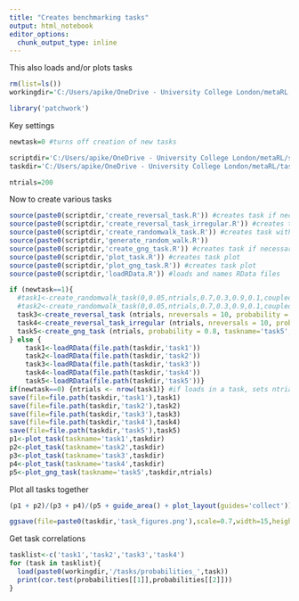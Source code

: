 ```yaml
---
title: "Creates benchmarking tasks"
output: html_notebook
editor_options: 
  chunk_output_type: inline
---
```


This also loads and/or plots tasks

```r
rm(list=ls())
workingdir='C:/Users/apike/OneDrive - University College London/metaRL'

library('patchwork')
```

Key settings

```r
newtask=0 #turns off creation of new tasks

scriptdir='C:/Users/apike/OneDrive - University College London/metaRL/scripts/'
taskdir='C:/Users/apike/OneDrive - University College London/metaRL/tasks/'

ntrials=200
```



Now to create various tasks

```r
source(paste0(scriptdir,'create_reversal_task.R')) #creates task if necessary
source(paste0(scriptdir,'create_reversal_task_irregular.R')) #creates task if necessary
source(paste0(scriptdir,'create_randomwalk_task.R')) #creates task with random walk if necessary
source(paste0(scriptdir,'generate_random_walk.R'))
source(paste0(scriptdir,'create_gng_task.R')) #creates task if necessary
source(paste0(scriptdir,'plot_task.R')) #creates task plot
source(paste0(scriptdir,'plot_gng_task.R')) #creates task plot
source(paste0(scriptdir,'loadRData.R')) #loads and names RData files

if (newtask==1){
  #task1<-create_randomwalk_task(0,0.05,ntrials,0.7,0.3,0.9,0.1,coupled=TRUE,taskname='task1',taskdir)
  #task2<-create_randomwalk_task(0,0.05,ntrials,0.7,0.3,0.9,0.1,coupled=FALSE,taskname='task2',taskdir)
  task3<-create_reversal_task (ntrials, nreversals = 10, probability = 0.8, coupled=TRUE,taskname='task3',taskdir)
  task4<-create_reversal_task_irregular (ntrials, nreversals = 10, probability = 0.8, coupled=FALSE,taskname='task4',taskdir)
  task5<-create_gng_task (ntrials, probability = 0.8, taskname='task5',taskdir)
} else {
    task1<-loadRData(file.path(taskdir,'task1'))
    task2<-loadRData(file.path(taskdir,'task2'))
    task3<-loadRData(file.path(taskdir,'task3'))
    task4<-loadRData(file.path(taskdir,'task4'))
    task5<-loadRData(file.path(taskdir,'task5'))}
if(newtask==0) {ntrials <- nrow(task1)} #if loads in a task, sets ntrials to be the number of trials in that task
save(file=file.path(taskdir,'task1'),task1)
save(file=file.path(taskdir,'task2'),task2)
save(file=file.path(taskdir,'task3'),task3)
save(file=file.path(taskdir,'task4'),task4)
save(file=file.path(taskdir,'task5'),task5)
p1<-plot_task(taskname='task1',taskdir)
p2<-plot_task(taskname='task2',taskdir)
p3<-plot_task(taskname='task3',taskdir)
p4<-plot_task(taskname='task4',taskdir)
p5<-plot_gng_task(taskname='task5',taskdir,ntrials)
```

Plot all tasks together

```r
(p1 + p2)/(p3 + p4)/(p5 + guide_area() + plot_layout(guides='collect')) + plot_annotation(tag_levels='A')

ggsave(file=paste0(taskdir,'task_figures.png'),scale=0.7,width=15,height=10)
```
Get task correlations
```r
tasklist<-c('task1','task2','task3','task4')
for (task in tasklist){
  load(paste0(workingdir,'/tasks/probabilities_',task))
  print(cor.test(probabilities[[1]],probabilities[[2]]))
}
```

